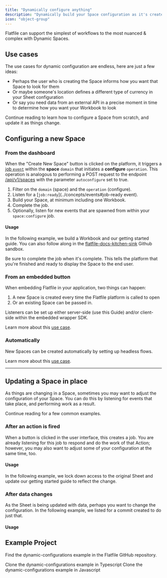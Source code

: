 ```yaml
---
title: "Dynamically configure anything"
description: "Dynamically build your Space configuration as it's created."
icon: "object-group"
---
```


Flatfile can support the simplest of workflows to the most nuanced & complex with Dynamic Spaces.

## Use cases

The use cases for dynamic configuration are endless, here are just a few ideas:

- Perhaps the user who is creating the Space informs how you want that Space to look for them
- Or maybe someone's location defines a different type of currency in your Sheet configuration
- Or say you need data from an external API in a precise moment in time to determine how you want your Workbook to look

Continue reading to learn how to configure a Space from scratch, and update it as things change.

## Configuring a new Space

### From the dashboard

When the "Create New Space" button is clicked on the platform, it triggers a [job `event`](../concepts/events) within the **space** `domain` that initiates a **configure** `operation`. This operation is analogous to performing a POST request to the endpoint [/api/v1/spaces](https://reference.flatfile.com/docs/api/25e20c8ab61c5-create-a-space) with the parameter `autoconfigure` set to true.

1. Filter on the `domain` (space) and the `operation` (configure).
2. Listen for a [`job:ready`](../concepts/events#job-ready event).
3. Build your Space, at minimum including one Workbook.
4. Complete the job.
5. Optionally, listen for new events that are spawned from within your `space:configure` job.

#### Usage

In the following example, we build a Workbook and our getting started guide.
You can also follow along in the [flatfile-docs-kitchen-sink](https://github.com/FlatFilers/flatfile-docs-kitchen-sink/blob/main/javascript/dynamic-configurations/index.js) Github sandbox.

<Tip>
  Be sure to complete the job when it's complete. This tells the platform that
  you're finished and ready to display the Space to the end user.
</Tip>

<Snippet file="guides/dynamic-configurations/block1.mdx" />

### From an embedded button

When embedding Flatfile in your application, two things can happen:

1. A new Space is created every time the Flatfile platform is called to open
2. Or an existing Space can be passed in.

Listeners can be set up either server-side (use this Guide) and/or client-side within the embedded wrapper SDK.

Learn more about this [use case](../use-cases/embedding).

### Automatically

New Spaces can be created automatically by setting up headless flows.

Learn more about this [use case](../use-cases/headless).

---

## Updating a Space in place

As things are changing in a Space, sometimes you may want to adjust the configuration of your Space.
You can do this by listening for events that take place, and performing work as a result.

Continue reading for a few common examples.

### After an action is fired

When a button is clicked in the user interface, this creates a job.
You are already listening for this job to respond and do the work of that Action;
however, you may also want to adjust some of your configuration at the same time, too.

#### Usage

In the following example, we lock down access to the original Sheet
and update our getting started guide to reflect the change.

<Snippet file="guides/dynamic-configurations/block2.mdx" />

### After data changes

As the Sheet is being updated with data, perhaps you want to change the configuration.
In the following example, we listed for a commit created to do just that.

#### Usage

<Snippet file="guides/dynamic-configurations/block3.mdx" />

## Example Project

Find the dynamic-configurations example in the Flatfile GitHub repository.

<CardGroup cols={2}>
  <Card
    title="typescript"
    icon="code-merge"
    href="https://github.com/FlatFilers/flatfile-docs-kitchen-sink/blob/main/typescript/dynamic-configurations/index.ts"
  >
    Clone the dynamic-configurations example in Typescript
  </Card>
  <Card
    title="javascript"
    icon="js"
    href="https://github.com/FlatFilers/flatfile-docs-kitchen-sink/blob/main/javascript/dynamic-configurations/index.js"
  >
    Clone the dynamic-configurations example in Javascript
  </Card>
</CardGroup>
